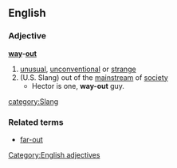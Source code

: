 ==English==
===Adjective===
'''[[way]]-[[out]]'''
#[[unusual]], [[unconventional]] or [[strange]]
# (U.S. Slang) out of the [[mainstream]] of [[society]]
#* Hector is one, '''way-out''' guy.
[[category:Slang]]

===Related terms===
*[[far-out]]
[[Category:English adjectives]]